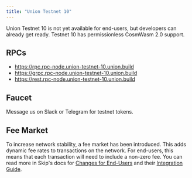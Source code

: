 ```yaml
---
title: "Union Testnet 10"
---
```


Union Testnet 10 is not yet available for end-users, but developers can already get ready. Testnet 10 has permissionless CosmWasm 2.0 support.

## RPCs

- https://rpc.rpc-node.union-testnet-10.union.build
- https://grpc.rpc-node.union-testnet-10.union.build
- https://rest.rpc-node.union-testnet-10.union.build

## Faucet

Message us on Slack or Telegram for testnet tokens.

## Fee Market

To increase network stability, a fee market has been introduced. This adds dynamic fee rates to transactions on the network. For end-users, this means that each transaction will need to include a non-zero fee. You can read more in Skip's docs for [Changes for End-Users](https://github.com/skip-mev/feemarket/blob/f1f216e15aa6bcc05075a7079496764820a0f545/docs/UPGRADING.md#changes-for-end-users) and their [Integration Guide](https://github.com/skip-mev/feemarket/blob/f1f216e15aa6bcc05075a7079496764820a0f545/docs/INTEGRATIONS.md).

